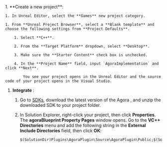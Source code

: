 <PlatformWrapper platform="unreal">
1. **Create a new project**:

    1. In Unreal Editor, select the **Games** new project category.

    1. From **Unreal Project Browser**, select a **Blank template** and choose the following settings from **Project Defaults**.

        1. Select **C++**.

        2. From the **Target Platform** dropdown, select **Desktop**.

        3. Make sure the **Starter Content** check box is unchecked.

        4. In the **Project Name** field, input `AgoraImplementation` and click **Next**.

            You see your project opens in the Unreal Editor and the source code of your project opens in the Visual Studio.

1. **Integrate <Vpd k="SDK" />**:

    1. Go to [SDKs](/sdks), download the latest version of the Agora <Vpd k="SDK" />, and unzip the downloaded SDK to your project folder.

    2. In Solution Explorer, right-click your project, then click **Properties**. The **agoraBlueprint Property Pages** window opens. Go to the **VC++ Directories** menu and add the following string in the **External Include Directories** field, then click **OK**:

        ```
        $(SolutionDir)Plugins\AgoraPlugin\Source\AgoraPlugin\Public;$(SolutionDir)Plugins\AgoraPlugin\Source\AgoraPlugin\Private\Include;
        ```
</PlatformWrapper>